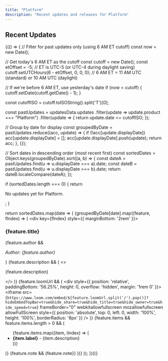 ```yaml
---
title: "Platform"
description: "Recent updates and releases for Platform"
---
```



## Recent Updates

{(() => {
  // Filter for past updates only (using 6 AM ET cutoff)
  const now = new Date();
  
  // Get today's 6 AM ET as the cutoff
  const cutoff = new Date();
  const etOffset = -5; // ET is UTC-5 (or UTC-4 during daylight saving)
  cutoff.setUTCHours(6 - etOffset, 0, 0, 0); // 6 AM ET = 11 AM UTC (standard) or 10 AM UTC (daylight)
  
  // If we're before 6 AM ET, use yesterday's date
  if (now < cutoff) {
    cutoff.setDate(cutoff.getDate() - 1);
  }
  
  const cutoffISO = cutoff.toISOString().split('T')[0];
  
  const pastUpdates = updatesData.updates
    .filter(update => update.product === "Platform")
    .filter(update => {
      return update.date <= cutoffISO;
    });
  
  // Group by date for display
  const groupedByDate = pastUpdates.reduce((acc, update) => {
    if (!acc[update.displayDate]) acc[update.displayDate] = [];
    acc[update.displayDate].push(update);
    return acc;
  }, {});
  
  // Sort dates in descending order (most recent first)
  const sortedDates = Object.keys(groupedByDate).sort((a, b) => {
    const dateA = pastUpdates.find(u => u.displayDate === a).date;
    const dateB = pastUpdates.find(u => u.displayDate === b).date;
    return dateB.localeCompare(dateA);
  });
  
  if (sortedDates.length === 0) {
    return <p>No updates yet for Platform.</p>;
  }
  
  return sortedDates.map(date => (
    <Update key={date} label={date}>
      {groupedByDate[date].map((feature, fIndex) => (
        <div key={fIndex} style={{ marginBottom: '2rem' }}>
          <h3>{feature.title}</h3>
          {feature.author && <p><em>Author: {feature.author}</em></p>}
          {feature.description && (
            <>
              <br />
              <p>{feature.description}</p>
            </>
          )}
          {feature.loomUrl && (
            <div style={{ position: 'relative', paddingBottom: '56.25%', height: 0, overflow: 'hidden', margin: '1rem 0' }}>
              <iframe 
                src={`https://www.loom.com/embed/${feature.loomUrl.split('/').pop()}?hideEmbedTopBar=true&hide_share=true&hide_title=true&hide_owner=true&hide_speed=true`}
                frameBorder="0"
                webkitallowfullscreen 
                mozallowfullscreen 
                allowFullScreen
                style={{ position: 'absolute', top: 0, left: 0, width: '100%', height: '100%', borderRadius: '8px' }}
              />
            </div>
          )}
          {feature.items && feature.items.length > 0 && (
            <ul>
              {feature.items.map((item, iIndex) => (
                <li key={iIndex}>
                  <strong>{item.label}</strong> - {item.description}
                </li>
              ))}
            </ul>
          )}
          {feature.note && <Note>{feature.note}</Note>}
        </div>
      ))}
    </Update>
  ));
})()}